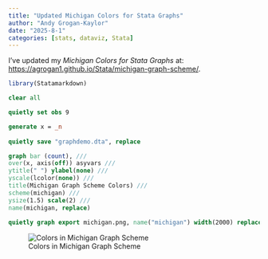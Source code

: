 ```yaml
---
title: "Updated Michigan Colors for Stata Graphs"
author: "Andy Grogan-Kaylor"
date: "2025-8-1"
categories: [stats, dataviz, Stata]
---
```


I've updated my *Michigan Colors for Stata Graphs* at:  [https://agrogan1.github.io/Stata/michigan-graph-scheme/](https://agrogan1.github.io/Stata/michigan-graph-scheme/).


```r

library(Statamarkdown)

```


```stata

clear all

quietly set obs 9

generate x = _n
	
quietly save "graphdemo.dta", replace

graph bar (count), ///
over(x, axis(off)) asyvars ///
ytitle(" ") ylabel(none) ///
yscale(lcolor(none)) ///
title(Michigan Graph Scheme Colors) ///
scheme(michigan) ///
ysize(1.5) scale(2) ///
name(michigan, replace)
	
quietly graph export michigan.png, name("michigan") width(2000) replace

```

![Colors in Michigan Graph Scheme](michigan.png)




